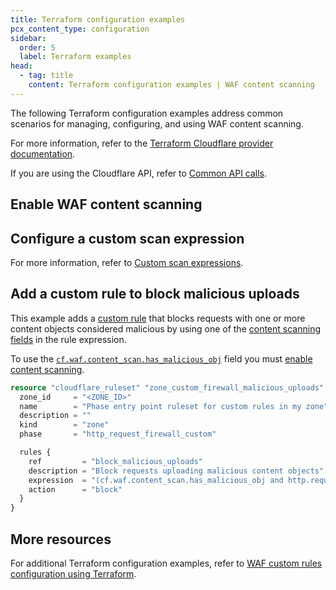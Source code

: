 ```yaml
---
title: Terraform configuration examples
pcx_content_type: configuration
sidebar:
  order: 5
  label: Terraform examples
head:
  - tag: title
    content: Terraform configuration examples | WAF content scanning
---
```



The following Terraform configuration examples address common scenarios for managing, configuring, and using WAF content scanning.

For more information, refer to the [Terraform Cloudflare provider documentation](https://registry.terraform.io/providers/cloudflare/cloudflare/latest/docs).

If you are using the Cloudflare API, refer to [Common API calls](/waf/detections/malicious-uploads/api-calls/).

## Enable WAF content scanning

<Render file="detections/malicious-uploads-enable-terraform" />

## Configure a custom scan expression

<Render file="detections/malicious-uploads-configure-expression-terraform" />

For more information, refer to [Custom scan expressions](/waf/detections/malicious-uploads/#custom-scan-expressions).

## Add a custom rule to block malicious uploads

This example adds a [custom rule](/waf/custom-rules/) that blocks requests with one or more <GlossaryTooltip term="content object">content objects</GlossaryTooltip> considered malicious by using one of the [content scanning fields](/waf/detections/malicious-uploads/#content-scanning-fields) in the rule expression.

To use the [`cf.waf.content_scan.has_malicious_obj`](/ruleset-engine/rules-language/fields/reference/cf.waf.content_scan.has_malicious_obj/) field you must [enable content scanning](#enable-waf-content-scanning).

<Render file="v4-code-snippets" product="terraform" />

```tf
resource "cloudflare_ruleset" "zone_custom_firewall_malicious_uploads" {
  zone_id     = "<ZONE_ID>"
  name        = "Phase entry point ruleset for custom rules in my zone"
  description = ""
  kind        = "zone"
  phase       = "http_request_firewall_custom"

  rules {
    ref         = "block_malicious_uploads"
    description = "Block requests uploading malicious content objects"
    expression  = "(cf.waf.content_scan.has_malicious_obj and http.request.uri.path eq \"/upload.php\")"
    action      = "block"
  }
}
```

## More resources

For additional Terraform configuration examples, refer to [WAF custom rules configuration using Terraform](/terraform/additional-configurations/waf-custom-rules/).
